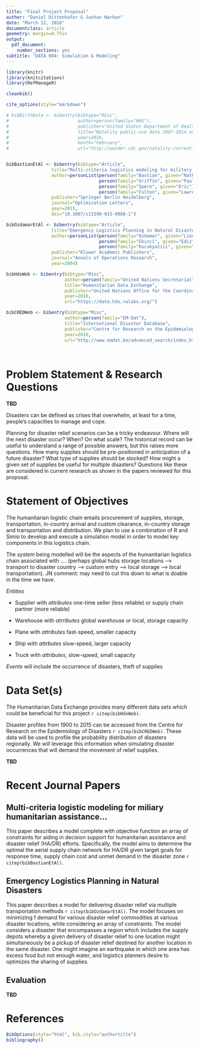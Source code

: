 ```yaml
---
title: "Final Project Proposal"
author: "Daniel Dittenhafer & Jashan Narhan"
date: "March 12, 2016"
documentclass: article 
geometry: margin=0.75in
output: 
  pdf_document:
    number_sections: yes
subtitle: "DATA 604: Simulation & Modeling"
---
```

```r
library(knitr)
library(knitcitations)
library(RefManageR)

cleanbib()

cite_options(style="markdown")

# bibBirthData <- bibentry(bibtype="Misc",
#                          author=person(family="HHS"),
#                          publisher="United States Department of Health and Human Services (US DHHS), Centers for Disease Control and Prevention (CDC), National Center for Health Statistics (NCHS), Division of Vital Statistics",
#                          title="Natality public-use data 2007-2014 on CDC WONDER Online Database",
#                          year=2016,
#                          month="February",
#                          url="http://wonder.cdc.gov/natality-current.html")


bibBastianEtAl <- bibentry(bibtype="Article",
                 title="Multi-criteria logistics modeling for military humanitarian assistance and disaster relief aerial delivery operations",
                 author=personList(person(family="Bastian", given="Nathaniel"),
                                   person(family="Griffin", given="Paul"),
                                   person(family="Spero", given="Eric"),
                                   person(family="Fulton", given="Lawrence")),
                 publisher="Springer Berlin Heidelberg",
                 journal="Optimization Letters",
                 year=2015,
                 doi="10.1007/s11590-015-0888-1")

bibOzdamarEtAl <- bibentry(bibtype="Article",
                 title="Emergency Logistics Planning in Natural Disasters",
                 author=personList(person(family="Ozdamar", given="Linet"),
                                   person(family="Ekinci", given="Ediz"),
                                   person(family="Kucukyazici", given="Beste")),
                 publisher="Kluwer Academic Publishers",
                 journal="Annals of Operations Research",
                 year=2004)

bibHdxWeb <- bibentry(bibtype="Misc",
                      author=person(family="United Nations Secretariat"),
                      title="Humanitarian Data Exchange",
                      publisher="United Nations Office for the Coordination of Humanitarian Affairs",
                      year=2016,
                      url="https://data.hdx.rwlabs.org/")

bibCREDWeb <- bibentry(bibtype="Misc",
                      author=person(family="EM-Dat"),
                      title="International Disaster Database",
                      publisher="Centre for Research on the Epidemiology of Disasters",
                      year=2016,
                      url="http://www.emdat.be/advanced_search/index.html")

  
```
# Problem Statement & Research Questions

**TBD**

Disasters can be defined as crises that overwhelm, at least for a time, people’s capacities to manage and cope. 

Planning for disaster relief scenarios can be a tricky endeavour. Where will the next disaster occur? When? On what scale? The historical record can be useful to understand a range of possible answers, but this raises more questions. How many supplies should be pre-positioned in anticipation of a future disaster? What type of supplies should be stocked? How might a given set of supplies be useful for multiple disasters? Questions like these are considered in current research as shown in the papers reviewed for this proposal.




# Statement of Objectives

The humanitarian logistic chain entails procurement of supplies, storage, transportation, in-country arrival and custom clearance, in-country storage and transportation and distribution. We plan to use a combination of R and Simio to develop and execute a simulation model in order to model key components in this logistics chain.

The *system* being modelled will be the aspects of the humanitarian logistics chain associated with .... (perhaps global hubs storage locations --> transport to disaster country --> custom entry --> local storage --> local transportation). JN comment: may need to cut this down to what is doable in the time we have.

*Entities* 

- Supplier with *attributes* one-time seller (less reliable) or supply chain partner (more reliable)

- Warehouse with *atrributes* global warehouse or local, storage capacity

- Plane with *attributes* fast-speed, smaller capacity
- Ship with *attrbutes* slow-speed, larger capacity
- Truck with *attributes*, slow-speed, small capacity


*Events* will include the occurrence of disasters, theft of supplies

# Data Set(s)

The Humanitarian Data Exchange provides many different data sets which could be beneficial for this project `r citep(bibHdxWeb)`.

Disaster profiles from 1900 to 2015 can be accessed from the Centre for Research on the Epidemiology of Disasters `r citep(bibCREDWeb)`. These data will be used to profile the probability distribution of disasters regionally. We will leverage this information when simulating disaster occurrences that will demand the movement of relief supplies.

**TBD**

# Recent Journal Papers

## Multi-criteria logistic modeling for miliary humanitarian assistance...

This paper describes a model complete with objective function an array of constraints for aiding in decision support for humanitarian assistance and disaster relief (HA/DR) efforts. Specifically, the model aims to determine the optimal the aerial supply chain network for HA/DR given target goals for response time, supply chain cost and unmet demand in the disaster zone `r citep(bibBastianEtAl)`.

## Emergency Logistics Planning in Natural Disasters

This paper describes a model for delivering disaster relief via multiple transportation methods `r citep(bibOzdamarEtAl)`. The model focuses on minimizing f demand for various disaster relief commodities at various disaster locations, while considering an array of constraints. The model considers a disaster that encompasses a region which includes the supply depots whereby a given delivery of disaster relief to one location might simultaneously be a pickup of disaster relief destined for another location in the same disaster. One might imagine an earthquake in which one area has excess food but not enough water, and logistics planners desire to optimizes the sharing of supplies.

## Evaluation

**TBD**

# References

```r
BibOptions(style="html", bib.style="authortitle")
bibliography()
```


